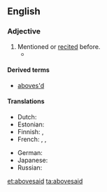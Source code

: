 ==English==

===Adjective===
{{en-adj|-}}

# Mentioned or [[recited]] before.
#* {{quote-book
|author = [[w:William Stukeley|William Stukeley]]
|title = [[s:Of the Gout|Of the Gout]]
|year = 1734
|page = 14
|publisher = J. Roberts
|passage =...which being disagreeable to the animal œconomy, is thrust out by nature, into the glands that separate the oyl '''abovesaid'''.
}}

====Derived terms====
* [[aboves'd]]

====Translations====
{{trans-top|mentioned before}}
* Dutch: {{t-|nl|bovenvermeld}}
* Estonian: {{t-|et|eelmainitud}}
* Finnish: {{t-|fi|edellä mainittu}}, {{t-|fi|yllä mainittu}}
* French: {{t+|fr|susmentionné}}, {{t+|fr|susdit}}, {{t+|fr|susnommé}}
{{trans-mid}}
* German: {{t-|de|oben erwähnt}}
* Japanese: {{t-|ja|上述の|tr=jōjutsu no}}
* Russian: {{t+|ru|вышеуказанный|sc=Cyrl|tr=vyšeukázannyj}}
{{trans-bottom}}

[[et:abovesaid]]
[[ta:abovesaid]]